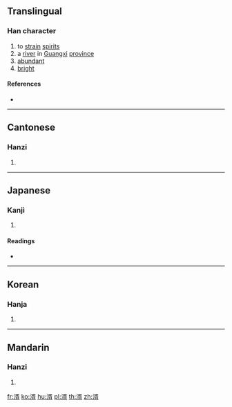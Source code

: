{{character info/new}}
==Translingual==

===Han character===
{{Han char|rn=85|rad=水|as=09|sn=12|four=37127|canj=ENOB|ids=⿰氵胥}}

# to [[strain]] [[spirit]]s
# a [[river]] in [[Guangxi]] [[province]]
# [[abundant]]
# [[bright]]

====References====
* {{Han ref|kx=0636.290|dkj=17829|dj=1043.260|hdz=31690.060|uh=6E51|ud=28241|bh=D9FA|bd=55802}}

----

==Cantonese==

===Hanzi===
{{yue-hanzi|jyut=|y=seui1, seui2}}

# {{defn|lang=yue|sort=水09}}

----

==Japanese==

===Kanji===
{{ja-kanji|grade=|rs=水09}}

# {{defn|lang=ja|sort=水09}}

====Readings====
* {{ja-readings|on=[[しょ]] (sho)|kun=[[こす]] (kosu), [[きよい]] (kiyoi)}}

----

==Korean==

===Hanja===
{{ko-hanja|hangeul=서|eumhun=|rv=seo|mr=sŏ|y=se}}

# {{defn|lang=ko|sort=水09}}

----

==Mandarin==

===Hanzi===
{{cmn-hanzi|pin=[[xǔ]] ([[xu3]])|wg=hsü<sup>3</sup>}}

# {{defn|lang=cmn|sort=水09}}

[[fr:湑]]
[[ko:湑]]
[[hu:湑]]
[[pl:湑]]
[[th:湑]]
[[zh:湑]]